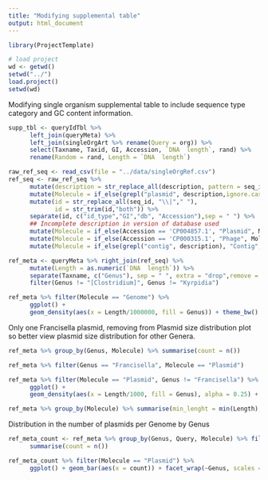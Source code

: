 ```yaml
---
title: "Modifying supplemental table"
output: html_document
---
```


```r
library(ProjectTemplate)

# load project
wd <- getwd()
setwd("../")
load.project()
setwd(wd)
```

Modifying single organism supplemental table to include sequence type category and GC content information. 
```r
supp_tbl <- queryIdTbl %>% 
      left_join(queryMeta) %>%
      left_join(singleOrgArt %>% rename(Query = org)) %>%
      select(Taxname, Taxid, GI, Accession, `DNA  length`, rand) %>%
      rename(Random = rand, Length = `DNA  length`)
```

```r
raw_ref_seq <- read_csv(file = "../data/singleOrgRef.csv")
ref_seq <- raw_ref_seq %>% 
      mutate(description = str_replace_all(description, pattern = seq_id,replacement = "")) %>% 
      mutate(Molecule = if_else(grepl("plasmid", description,ignore.case = T), "Plasmid", "Genome")) %>%  
      mutate(id = str_replace_all(seq_id, "\\|"," "),
             id = str_trim(id,"both")) %>% 
      separate(id, c("id_type","GI","db", "Accession"),sep = " ") %>% 
      ## Incomplete description in version of database used
      mutate(Molecule = if_else(Accession == 'CP004857.1', "Plasmid", Molecule)) %>% 
      mutate(Molecule = if_else(Accession == 'CP000315.1', "Phage", Molecule)) %>% 
      mutate(Molecule = if_else(grepl("contig", description), "Contig",Molecule)) 
```




```r
ref_meta <- queryMeta %>% right_join(ref_seq) %>% 
      mutate(Length = as.numeric(`DNA  length`)) %>% 
      separate(Taxname, c("Genus"), sep = " ", extra = "drop",remove = FALSE) %>%
      filter(Genus != "[Clostridium]", Genus != "Kyrpidia")
```

```r
ref_meta %>% filter(Molecule == "Genome") %>% 
      ggplot() + 
      geom_density(aes(x = Length/1000000, fill = Genus)) + theme_bw() + labs(x = "Length (Mb)")
```

Only one Francisella plasmid, removing from Plasmid size distribution plot so better view plasmid size distribution for other Genera.
```r
ref_meta %>% group_by(Genus, Molecule) %>% summarise(count = n())
```

```r
ref_meta %>% filter(Genus == "Francisella", Molecule == "Plasmid")
```


```r
ref_meta %>% filter(Molecule == "Plasmid", Genus != "Francisella") %>%
      ggplot() + 
      geom_density(aes(x = Length/1000, fill = Genus), alpha = 0.25) + theme_bw() + labs(x = "Length (kb)")
```

```r
ref_meta %>% group_by(Molecule) %>% summarise(min_lenght = min(Length), max_length = max(Length))
```


Distribution in the number of plasmids per Genome by Genus
```r
ref_meta_count <- ref_meta %>% group_by(Genus, Query, Molecule) %>% filter(Molecule %in% c("Genome","Plasmid")) %>% 
      summarise(count = n())

ref_meta_count %>% filter(Molecule == "Plasmid") %>% 
      ggplot() + geom_bar(aes(x = count)) + facet_wrap(~Genus, scales = "free_x")
```



